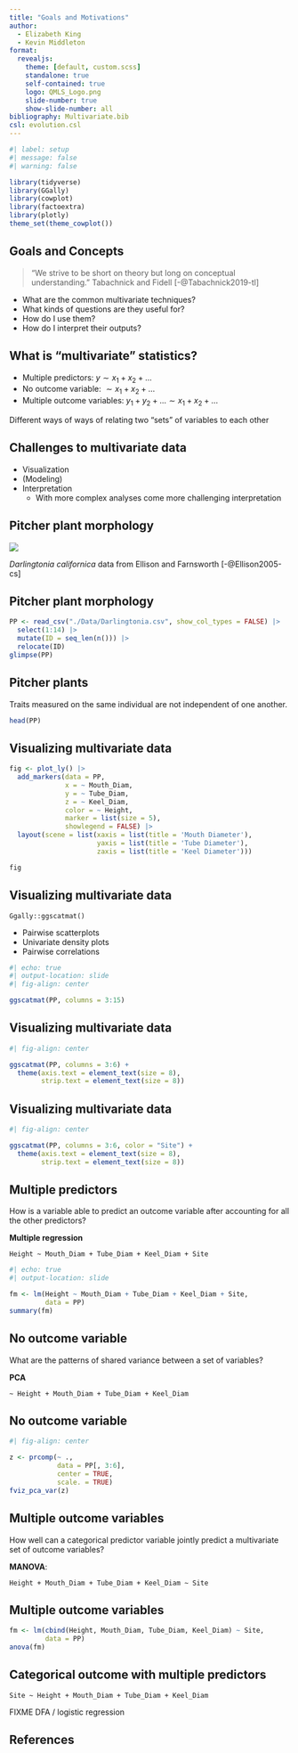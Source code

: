 ```yaml
---
title: "Goals and Motivations"
author:
  - Elizabeth King
  - Kevin Middleton
format:
  revealjs:
    theme: [default, custom.scss]
    standalone: true
    self-contained: true
    logo: QMLS_Logo.png
    slide-number: true
    show-slide-number: all
bibliography: Multivariate.bib
csl: evolution.csl
---
```


```r
#| label: setup
#| message: false
#| warning: false

library(tidyverse)
library(GGally)
library(cowplot)
library(factoextra)
library(plotly)
theme_set(theme_cowplot())

```

## Goals and Concepts

> "We strive to be short on theory but long on conceptual understanding." Tabachnick and Fidell [-@Tabachnick2019-tl]

- What are the common multivariate techniques?
- What kinds of questions are they useful for?
- How do I use them?
- How do I interpret their outputs?


## What is "multivariate" statistics?

- Multiple predictors: $y \sim x_1 + x_2 + ...$
- No outcome variable: $\sim x_1 + x_2 + ...$
- Multiple outcome variables: $y_1 + y_2 + ... \sim x_1 + x_2 + ...$

Different ways of ways of relating two "sets" of variables to each other


## Challenges to multivariate data

- Visualization
- (Modeling)
- Interpretation
    - With more complex analyses come more challenging interpretation


## Pitcher plant morphology

![](./Images/Darlingtonia.png){fig-align="center"}

*Darlingtonia californica* data from Ellison and Farnsworth [-@Ellison2005-cs]


## Pitcher plant morphology

```r
PP <- read_csv("./Data/Darlingtonia.csv", show_col_types = FALSE) |> 
  select(1:14) |> 
  mutate(ID = seq_len(n())) |> 
  relocate(ID)
glimpse(PP)
```


## Pitcher plants

Traits measured on the same individual are not independent of one another.

```r
head(PP)
```


## Visualizing multivariate data

```r
fig <- plot_ly() |>
  add_markers(data = PP,
              x = ~ Mouth_Diam,
              y = ~ Tube_Diam,
              z = ~ Keel_Diam,
              color = ~ Height,
              marker = list(size = 5),
              showlegend = FALSE) |>
  layout(scene = list(xaxis = list(title = 'Mouth Diameter'),
                      yaxis = list(title = 'Tube Diameter'),
                      zaxis = list(title = 'Keel Diameter')))

fig
```


## Visualizing multivariate data

`Ggally::ggscatmat()`

- Pairwise scatterplots
- Univariate density plots
- Pairwise correlations

```r
#| echo: true
#| output-location: slide
#| fig-align: center

ggscatmat(PP, columns = 3:15)
```


## Visualizing multivariate data

```r
#| fig-align: center

ggscatmat(PP, columns = 3:6) +
  theme(axis.text = element_text(size = 8),
        strip.text = element_text(size = 8))
```


## Visualizing multivariate data

```r
#| fig-align: center

ggscatmat(PP, columns = 3:6, color = "Site") +
  theme(axis.text = element_text(size = 8),
        strip.text = element_text(size = 8))
```


## Multiple predictors

How is a variable able to predict an outcome variable after accounting for all the other predictors?

**Multiple regression**

`Height ~ Mouth_Diam + Tube_Diam + Keel_Diam + Site`

```r
#| echo: true
#| output-location: slide

fm <- lm(Height ~ Mouth_Diam + Tube_Diam + Keel_Diam + Site,
         data = PP)
summary(fm)
```


## No outcome variable

What are the patterns of shared variance between a set of variables?

**PCA**

`~ Height + Mouth_Diam + Tube_Diam + Keel_Diam`


## No outcome variable

```r
#| fig-align: center

z <- prcomp(~ .,
            data = PP[, 3:6],
            center = TRUE,
            scale. = TRUE)
fviz_pca_var(z)
```


## Multiple outcome variables

How well can a categorical predictor variable jointly predict a multivariate set of outcome variables?

**MANOVA**:

`Height + Mouth_Diam + Tube_Diam + Keel_Diam ~ Site`


## Multiple outcome variables

```r
fm <- lm(cbind(Height, Mouth_Diam, Tube_Diam, Keel_Diam) ~ Site,
         data = PP)
anova(fm)
```


## Categorical outcome with multiple predictors

`Site ~ Height + Mouth_Diam + Tube_Diam + Keel_Diam`

FIXME DFA / logistic regression

## References

::: {#refs}
:::

